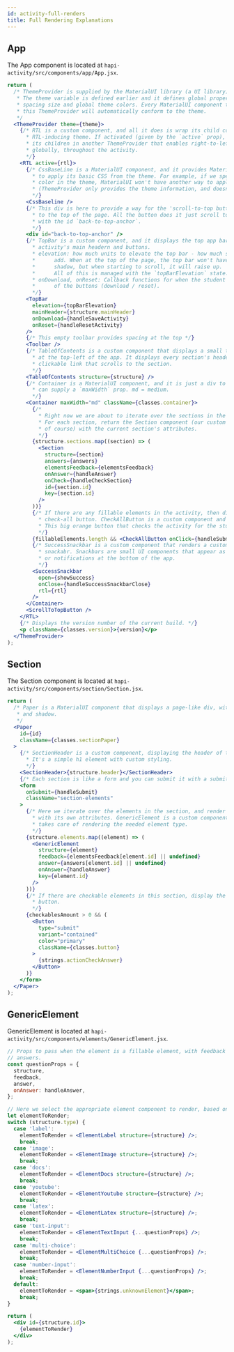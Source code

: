 ```yaml
---
id: activity-full-renders
title: Full Rendering Explanations
---
```


## App

The App component is located at `hapi-activity/src/components/app/App.jsx`.

```jsx title="App.jsx"
return (
  /* ThemeProvider is supplied by the MaterialUI library (a UI library).
   * The theme variable is defined earlier and it defines global properties like
   * spacing size and global theme colors. Every MaterialUI component that is under
   * this ThemeProvider will automatically conform to the theme.
   */
  <ThemeProvider theme={theme}>
    {/* RTL is a custom component, and all it does is wrap its child components in an
      * RTL-inducing theme. If activated (given by the `active` prop), it will wrap
      * its children in another ThemeProvider that enables right-to-left alignment
      * globally, throughout the activity.
      */}
    <RTL active={rtl}>
      {/* CssBaseLine is a MaterialUI component, and it provides MaterialUI a way
        * to apply its basic CSS from the theme. For example, if we specify a background
        * color in the theme, MaterialUI won't have another way to apply the style
        * (ThemeProvider only provides the theme information, and doesn't apply it).
        */}
      <CssBaseline />
      {/* This div is here to provide a way for the 'scroll-to-top button' to scroll
        * to the top of the page. All the button does it just scroll to this div
        * with the id `back-to-top-anchor`.
        */}
      <div id="back-to-top-anchor" />
      {/* TopBar is a custom component, and it displays the top app bar with the
        * activity's main headern and buttons.
        * elevation: how much units to elevate the top bar - how much shadow to
        *      add. When at the top of the page, the top bar won't have a
        *      shadow, but when starting to scroll, it will raise up.
        *      All of this is managed with the `topBarElevation` state.
        * onDownload, onReset: Callback functions for when the student presses one
        *      of the buttons (download / reset).
        */}
      <TopBar
        elevation={topBarElevation}
        mainHeader={structure.mainHeader}
        onDownload={handleSaveActivity}
        onReset={handleResetActivity}
      />
      {/* This empty toolbar provides spacing at the top */}
      <Toolbar />
      {/* TableOfContents is a custom component that displays a small table of contents
        * at the top-left of the app. It displays every section's header, with a
        * clickable link that scrolls to the section.
        */}
      <TableOfContents structure={structure} />
      {/* Container is a MaterialUI component, and it is just a div to which we
        * can supply a `maxWidth` prop. md = medium.
        */}
      <Container maxWidth="md" className={classes.container}>
        {/*
          * Right now we are about to iterate over the sections in the activity.
          * For each section, return the Section component (our custom component,
          * of course) with the current section's attributes.
          */}
        {structure.sections.map((section) => (
          <Section
            structure={section}
            answers={answers}
            elementsFeedback={elementsFeedback}
            onAnswer={handleAnswer}
            onCheck={handleCheckSection}
            id={section.id}
            key={section.id}
          />
        ))}
        {/* If there are any fillable elements in the activity, then display the
          * check-all button. CheckAllButton is a custom component and it displays
          * This big orange button that checks the activity for the student.
          */}
        {fillableElements.length && <CheckAllButton onClick={handleSubmitActivity} />}
        {/* SuccessSnackbar is a custom component that renders a custom MaterialUI
          * snackabr. Snackbars are small UI components that appear as messages
          * or notifications at the bottom of the app.
          */}
        <SuccessSnackbar
          open={showSuccess}
          onClose={handleSuccessSnackbarClose}
          rtl={rtl}
        />
      </Container>
      <ScrollToTopButton />
    </RTL>
    {/* Displays the version number of the current build. */}
    <p className={classes.version}>{version}</p>
  </ThemeProvider>
);
```

## Section

The Section component is located at `hapi-activity/src/components/section/Section.jsx`.

```jsx title="Section.jsx"
return (
  /* Paper is a MaterialUI component that displays a page-like div, with round corners
   * and shadow.
   */
  <Paper
    id={id}
    className={classes.sectionPaper}
  >
    {/* SectionHeader is a custom component, displaying the header of the section.
      * It's a simple h1 element with custom styling.
      */}
    <SectionHeader>{structure.header}</SectionHeader>
    {/* Each section is like a form and you can submit it with a submit button. */}
    <form
      onSubmit={handleSubmit}
      className="section-elements"
    >
      {/* Here we iterate over the elements in the section, and render each one
        * with its own attributes. GenericElement is a custom component and it
        * takes care of rendering the needed element type.
        */}
      {structure.elements.map((element) => (
        <GenericElement
          structure={element}
          feedback={elementsFeedback[element.id] || undefined}
          answer={answers[element.id] || undefined}
          onAnswer={handleAnswer}
          key={element.id}
        />
      ))}
      {/* If there are checkable elements in this section, display the 'check answers`
        * button.
        */}
      {checkablesAmount > 0 && (
        <Button
          type="submit"
          variant="contained"
          color="primary"
          className={classes.button}
        >
          {strings.actionCheckAnswer}
        </Button>
      )}
    </form>
  </Paper>
);
```

## GenericElement

GenericElement is located at `hapi-activity/src/components/elements/GenericElement.jsx`.

```jsx title="GenericElement.jsx"
// Props to pass when the element is a fillable element, with feedback properties and
// answers.
const questionProps = {
  structure,
  feedback,
  answer,
  onAnswer: handleAnswer,
};

// Here we select the appropriate element component to render, based on the type.
let elementToRender;
switch (structure.type) {
  case 'label':
    elementToRender = <ElementLabel structure={structure} />;
    break;
  case 'image':
    elementToRender = <ElementImage structure={structure} />;
    break;
  case 'docs':
    elementToRender = <ElementDocs structure={structure} />;
    break;
  case 'youtube':
    elementToRender = <ElementYoutube structure={structure} />;
    break;
  case 'latex':
    elementToRender = <ElementLatex structure={structure} />;
    break;
  case 'text-input':
    elementToRender = <ElementTextInput {...questionProps} />;
    break;
  case 'multi-choice':
    elementToRender = <ElementMultiChoice {...questionProps} />;
    break;
  case 'number-input':
    elementToRender = <ElementNumberInput {...questionProps} />;
    break;
  default:
    elementToRender = <span>{strings.unknownElement}</span>;
    break;
}

return (
  <div id={structure.id}>
    {elementToRender}
  </div>
);
```
